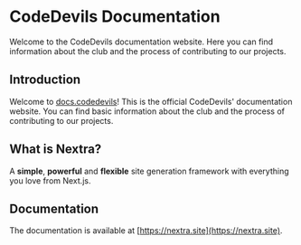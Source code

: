 
# CodeDevils Documentation 

Welcome to the CodeDevils documentation website. Here you can find information about the club and the process of contributing to our projects.

## Introduction

Welcome to [docs.codedevils](/)! This is the official CodeDevils' documentation website. You can find basic information about the club and the process of contributing to our projects.

## What is Nextra?

A **simple**, **powerful** and **flexible** site generation framework with everything you love from Next.js.

## Documentation

The documentation is available at [https://nextra.site](https://nextra.site).
